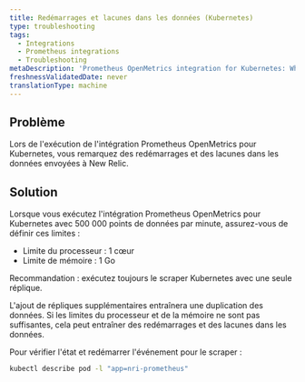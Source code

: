 ```yaml
---
title: Redémarrages et lacunes dans les données (Kubernetes)
type: troubleshooting
tags:
  - Integrations
  - Prometheus integrations
  - Troubleshooting
metaDescription: 'Prometheus OpenMetrics integration for Kubernetes: What to do if you see restarts and gaps in data sent to New Relic.'
freshnessValidatedDate: never
translationType: machine
---
```


## Problème

Lors de l'exécution de l'intégration Prometheus OpenMetrics pour Kubernetes, vous remarquez des redémarrages et des lacunes dans les données envoyées à New Relic.

## Solution

Lorsque vous exécutez l'intégration Prometheus OpenMetrics pour Kubernetes avec 500 000 points de données par minute, assurez-vous de définir ces limites :

* Limite du processeur : 1 cœur
* Limite de mémoire : 1 Go

Recommandation : exécutez toujours le scraper Kubernetes avec une seule réplique.

L'ajout de répliques supplémentaires entraînera une duplication des données. Si les limites du processeur et de la mémoire ne sont pas suffisantes, cela peut entraîner des redémarrages et des lacunes dans les données.

Pour vérifier l'état et redémarrer l'événement pour le scraper :

```sh
kubectl describe pod -l "app=nri-prometheus"
```